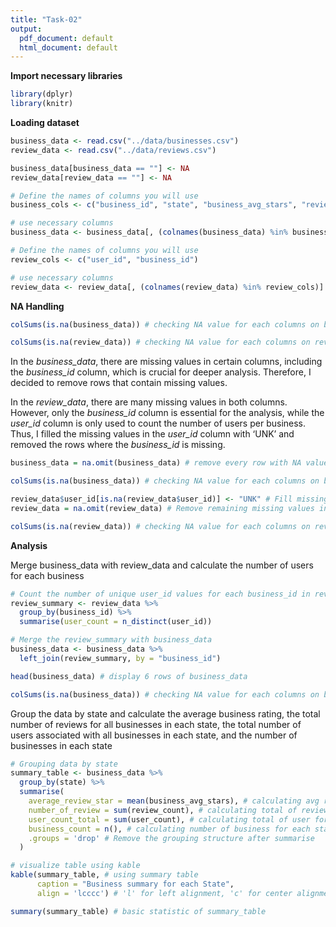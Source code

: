 ```yaml
---
title: "Task-02"
output:
  pdf_document: default
  html_document: default
---
```


**Import necessary libraries**

```r
library(dplyr)
library(knitr)
```

**Loading dataset**

```r
business_data <- read.csv("../data/businesses.csv")
review_data <- read.csv("../data/reviews.csv")
```

```r
business_data[business_data == ""] <- NA
review_data[review_data == ""] <- NA
```

```r
# Define the names of columns you will use
business_cols <- c("business_id", "state", "business_avg_stars", "review_count")

# use necessary columns
business_data <- business_data[, (colnames(business_data) %in% business_cols)]
```

```r
# Define the names of columns you will use
review_cols <- c("user_id", "business_id")

# use necessary columns
review_data <- review_data[, (colnames(review_data) %in% review_cols)]
```

**NA Handling**

```r
colSums(is.na(business_data)) # checking NA value for each columns on business_data
```

```r
colSums(is.na(review_data)) # checking NA value for each columns on review_data
```

In the *business_data*, there are missing values in certain columns, including the *business_id* column, which is crucial for deeper analysis. Therefore, I decided to remove rows that contain missing values.

In the *review_data*, there are many missing values in both columns. However, only the *business_id* column is essential for the analysis, while the *user_id* column is only used to count the number of users per business. Thus, I filled the missing values in the *user_id* column with 'UNK' and removed the rows where the *business_id* is missing.

```r
business_data = na.omit(business_data) # remove every row with NA value
```

```r
colSums(is.na(business_data)) # checking NA value for each columns on business_data
```

```r
review_data$user_id[is.na(review_data$user_id)] <- "UNK" # Fill missing values in the user_id column with 'unk'
review_data = na.omit(review_data) # Remove remaining missing values in the business_id column
```

```r
colSums(is.na(review_data)) # checking NA value for each columns on review_data
```

**Analysis**

Merge business_data with review_data and calculate the number of users for each business

```r
# Count the number of unique user_id values for each business_id in review_data
review_summary <- review_data %>%
  group_by(business_id) %>%
  summarise(user_count = n_distinct(user_id))

# Merge the review_summary with business_data
business_data <- business_data %>%
  left_join(review_summary, by = "business_id")

head(business_data) # display 6 rows of business_data
```

```r
colSums(is.na(business_data)) # checking NA value for each columns on business_data
```

Group the data by state and calculate the average business rating, the total number of reviews for all businesses in each state, the total number of users associated with all businesses in each state, and the number of businesses in each state

```r
# Grouping data by state
summary_table <- business_data %>%
  group_by(state) %>%
  summarise(
    average_review_star = mean(business_avg_stars), # calculating avg review stars for each business of every state 
    number_of_review = sum(review_count), # calculating total of review for each business of every state 
    user_count_total = sum(user_count), # calculating total of user for each business of every state
    business_count = n(), # calculating number of business for each state
    .groups = 'drop' # Remove the grouping structure after summarise
  )

# visualize table using kable
kable(summary_table, # using summary table
      caption = "Business summary for each State",
      align = 'lcccc') # 'l' for left alignment, 'c' for center alignment.
```

```r
summary(summary_table) # basic statistic of summary_table
```
